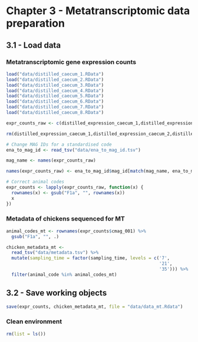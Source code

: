 # Chapter 3 -  Metatranscriptomic data preparation

## 3.1 - Load data

### Metatranscriptomic gene expression counts

```r
load("data/distilled_caecum_1.RData")
load("data/distilled_caecum_2.RData")
load("data/distilled_caecum_3.RData")
load("data/distilled_caecum_4.RData")
load("data/distilled_caecum_5.RData")
load("data/distilled_caecum_6.RData")
load("data/distilled_caecum_7.RData")
load("data/distilled_caecum_8.RData")

expr_counts_raw <- c(distilled_expression_caecum_1,distilled_expression_caecum_2,distilled_expression_caecum_3,distilled_expression_caecum_4,distilled_expression_caecum_5,distilled_expression_caecum_6,distilled_expression_caecum_7,distilled_expression_caecum_8)

rm(distilled_expression_caecum_1,distilled_expression_caecum_2,distilled_expression_caecum_3,distilled_expression_caecum_4,distilled_expression_caecum_5,distilled_expression_caecum_6,distilled_expression_caecum_7,distilled_expression_caecum_8)

# Change MAG IDs for a standardised code 
ena_to_mag_id <- read_tsv("data/ena_to_mag_id.tsv")

mag_name <- names(expr_counts_raw)

names(expr_counts_raw) <- ena_to_mag_id$mag_id[match(mag_name, ena_to_mag_id$mag_name)]

# Correct animal codes
expr_counts <- lapply(expr_counts_raw, function(x) {
  rownames(x) <- gsub("F1a", "", rownames(x))
  x
})
```

### Metadata of chickens sequenced for MT

```r
animal_codes_mt <- rownames(expr_counts$cmag_001) %>% 
  gsub("F1a", "", .)

chicken_metadata_mt <- 
  read_tsv("data/metadata.tsv") %>%
  mutate(sampling_time = factor(sampling_time, levels = c('7',
                                                          '21',
                                                          '35'))) %>% 
  filter(animal_code %in% animal_codes_mt)
```

## 3.2 - Save working objects

```r
save(expr_counts, chicken_metadata_mt, file = "data/data_mt.Rdata")
```

### Clean environment

```r
rm(list = ls())
```

